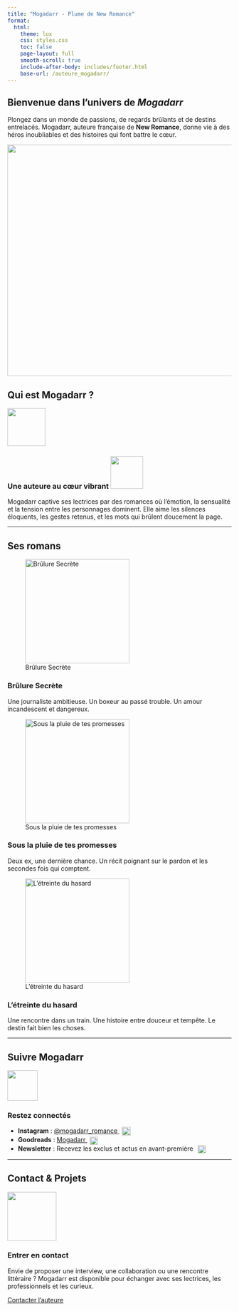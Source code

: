 ```yaml
---
title: "Mogadarr - Plume de New Romance"
format:
  html:
    theme: lux
    css: styles.css
    toc: false
    page-layout: full
    smooth-scroll: true
    include-after-body: includes/footer.html
    base-url: /auteure_mogadarr/
---
```


::: {.grid .mt-4 .mb-4 .align-items-center}
::: g-col-6
# Bienvenue dans l'univers de *Mogadarr*

Plongez dans un monde de passions, de regards brûlants et de destins entrelacés. Mogadarr, auteure française de **New Romance**, donne vie à des héros inoubliables et des histoires qui font battre le cœur.
:::

::: {.g-col-6 .text-center}
![](images/Mogadarr.png){.rounded .shadow width="520"}
:::
:::



## Qui est Mogadarr ?

::: {.grid .card-grid .wider-cards columns="1" #auteure-card}
::: card 
![](images/icon-heart.png){width="85"}

### Une auteure au cœur vibrant ![](images/icon-heart.png){width="73"}

Mogadarr captive ses lectrices par des romances où l’émotion, la sensualité et la tension entre les personnages dominent. Elle aime les silences éloquents, les gestes retenus, et les mots qui brûlent doucement la page.
:::
:::

------------------------------------------------------------------------

## Ses romans

::: {.grid .card-grid .wider-cards columns="3"}
::: card
![Brûlure Secrète](images/brulure_secrete.png){width="234"}

### Brûlure Secrète

Une journaliste ambitieuse. Un boxeur au passé trouble. Un amour incandescent et dangereux.
:::

::: card
![Sous la pluie de tes promesses](images/pluie_promesses.png){width="234"}

### Sous la pluie de tes promesses

Deux ex, une dernière chance. Un récit poignant sur le pardon et les secondes fois qui comptent.
:::

::: card
![L'étreinte du hasard](images/etreinte_hasard.png){width="234"}

### L'étreinte du hasard

Une rencontre dans un train. Une histoire entre douceur et tempête. Le destin fait bien les choses.
:::
:::

------------------------------------------------------------------------

## Suivre Mogadarr

::: {.grid .card-grid .wider-cards columns="1"}
::: card
![](images/icon-social.png){width="68"}

### Restez connectés


:::{.list-group}
- **Instagram** : <a href="https://instagram.com/mogadarr_romance" class="social-link">@mogadarr_romance <img src="images/icon-instagram.png" alt="Instagram" width="20" style="vertical-align: middle; margin-left: 6px;"></a>
- **Goodreads** : <a href="https://goodreads.com" class="social-link">Mogadarr <img src="images/icon-goodreads.png" alt="Goodreads" width="18" style="vertical-align: middle; margin-left: 6px;"></a>
- **Newsletter** : Recevez les exclus et actus en avant-première <img src="images/icon-newsletter.png" alt="Newsletter" width="18" style="vertical-align: middle; margin-left: 6px;">
:::

:::
:::

------------------------------------------------------------------------

## Contact & Projets

::: {.grid .card-grid .wider-cards columns="1"}
::: card
![](images/icon-mail.png){width="110"}

### Entrer en contact

Envie de proposer une interview, une collaboration ou une rencontre littéraire ? Mogadarr est disponible pour échanger avec ses lectrices, les professionnels et les curieux.
:::
:::

::: center-button
<a href="mailto:mogadarr.contact@example.com" class="button">Contacter l’auteure</a>
:::